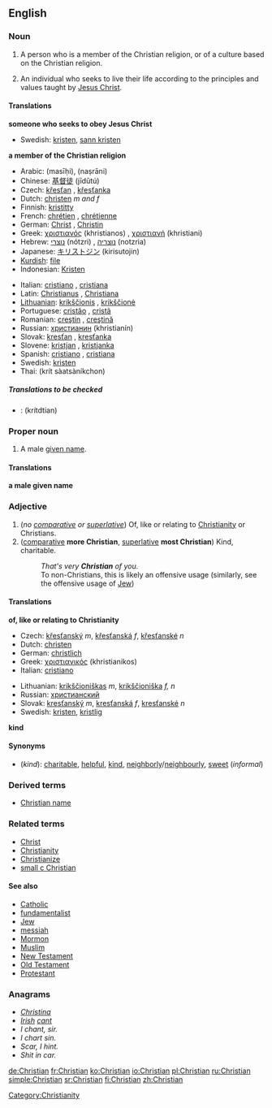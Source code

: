 ==English==

{{rank|started|respect|that's|744|Christian|food|trying|states}}

===Noun===
{{en-noun}}

# {{cattag|Christianity}} A person who is a member of the Christian religion, or of a culture based on the Christian religion.
# {{cattag|Christianity}} An individual who seeks to live their life according to the principles and values taught by [[Jesus Christ]].

====Translations====

'''someone who seeks to obey Jesus Christ'''
{{top}}
{{mid}}
*Swedish: [[kristen]], [[sann kristen]]
{{bottom}}

'''a member of the Christian religion'''
{{top}}
*Arabic: {{ARchar|[[مسيحي]]}} (masīḥi), {{ARchar|[[نصراني]]}} (naṣrāni)
*Chinese: [[基督徒]] (jīdūtú)
*Czech: [[křesťan]] {{m}}, [[křesťanka]] {{f}}
*Dutch: [[christen]] ''m and f''
*Finnish: [[kristitty]]
*French: [[chrétien]] {{m}}, [[chrétienne]] {{f}}
*German: [[Christ]] {{m}}, [[Christin]] {{f}}
*Greek: [[χριστιανός]] (khristianos) {{m}}, [[χριστιανή]] (khristiani) {{f}}
*Hebrew: [[נוצרי]] (nótzri) {{m}}, [[נוצריה]] (notzria) {{f}}
*Japanese: [[キリストジン]] (kirisutojin)
*[[Kurdish]]: [[file]]
*Indonesian: [[Kristen]]
{{mid}}
*Italian: [[cristiano]] {{m}}, [[cristiana]] {{f}}
*Latin: [[Christianus]] {{m}}, [[Christiana]] {{f}}
*[[Lithuanian]]: [[krikščionis]] {{m}}, [[krikščionė]] {{f}}
*Portuguese: [[cristão]] {{m}}, [[cristã]] {{f}}
*Romanian: [[creştin]] {{m}}, [[creştină]] {{f}}
*Russian: [[христианин]] (khristianín) {{m}}
*Slovak: [[kresťan]] {{m}}, [[kresťanka]] {{f}}
*Slovene: [[kristjan]] {{m}}, [[kristjanka]] {{f}} 
*Spanish: [[cristiano]] {{m}}, [[cristiana]] {{f}}
*Swedish: [[kristen]] {{c}}
*Thai: {{THchar|[[คริสต์ศาสนิกชน]]}} (krít sàatsàníkchon)
{{bottom}}

=====Translations to be checked=====
{{checktrans}}
*{{ttbc|Thai}}: {{THchar|[[คริสเตียน]]}} (krítdtian)

===Proper noun===
{{en-proper noun}}

# A male [[given name]].

====Translations====
'''a male given name'''

===Adjective===
{{en-adj}}

#(''no [[comparative]] or [[superlative]]'') Of, like or relating to [[Christianity]] or Christians.
# ([[comparative]] '''more Christian''', [[superlative]] '''most Christian''') Kind, charitable.
#:''That's very '''Christian''' of you.''
#:To non-Christians, this is likely an offensive usage (similarly, see the offensive usage of [[Jew]])

====Translations====
'''of, like or relating to Christianity'''
{{top}}
*Czech: [[křesťanský]] ''m'', [[křesťanská]] ''f'', [[křesťanské]] ''n''
*Dutch: [[christen]]
*German: [[christlich]]
*Greek: [[χριστιανικός]] (khristianikos)
*Italian: [[cristiano]]
{{mid}}
*Lithuanian: [[krikščioniškas]] ''m'', [[krikščioniška]] ''f, n''
*Russian: [[христианский]]
*Slovak: [[kresťanský]] ''m'', [[kresťanská]] ''f'', [[kresťanské]] ''n''
*Swedish: [[kristen]], [[kristlig]]
{{bottom}}

'''kind'''
{{top}}
{{mid}}
{{bottom}}

====Synonyms====
*(''kind''): [[charitable]], [[helpful]], [[kind]], [[neighborly]]/[[neighbourly]], [[sweet]] (''informal'')

===Derived terms===
*[[Christian name]]

===Related terms===
*[[Christ]]
*[[Christianity]]
*[[Christianize]]
*[[small c Christian]]

====See also====
*[[Catholic]]
*[[fundamentalist]]
*[[Jew]]
*[[messiah]]
*[[Mormon]]
*[[Muslim]]
*[[New Testament]]
*[[Old Testament]]
*[[Protestant]]

===Anagrams===
*''[[Christina]]''
*''[[Irish]] [[cant]]''
*''I chant, sir.''
*''I chart sin.''
*''Scar, I hint.''
*''Shit in car.''

[[Category:Christianity]]

[[de:Christian]]
[[fr:Christian]]
[[ko:Christian]]
[[io:Christian]]
[[pl:Christian]]
[[ru:Christian]]
[[simple:Christian]]
[[sr:Christian]]
[[fi:Christian]]
[[zh:Christian]]